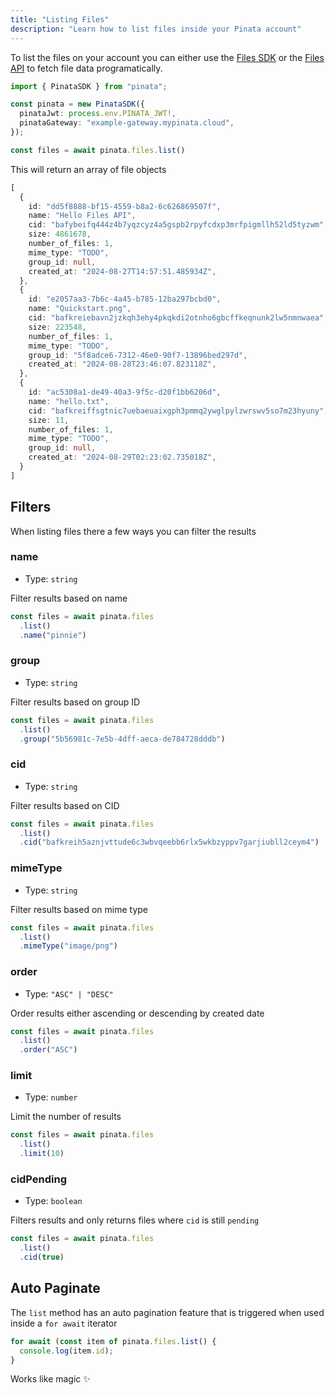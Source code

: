 ```yaml
---
title: "Listing Files"
description: "Learn how to list files inside your Pinata account"
---
```


To list the files on your account you can either use the [Files SDK](/sdk/data/list) or the [Files API](/api-reference/endpoint/list-files) to fetch file data programatically.

```typescript
import { PinataSDK } from "pinata";

const pinata = new PinataSDK({
  pinataJwt: process.env.PINATA_JWT!,
  pinataGateway: "example-gateway.mypinata.cloud",
});

const files = await pinata.files.list()
```

This will return an array of file objects

```typescript
[
  {
    id: "dd5f8888-bf15-4559-b8a2-6c626869507f",
    name: "Hello Files API",
    cid: "bafybeifq444z4b7yqzcyz4a5gspb2rpyfcdxp3mrfpigmllh52ld5tyzwm",
    size: 4861678,
    number_of_files: 1,
    mime_type: "TODO",
    group_id: null,
    created_at: "2024-08-27T14:57:51.485934Z",
  },
  {
    id: "e2057aa3-7b6c-4a45-b785-12ba297bcbd0",
    name: "Quickstart.png",
    cid: "bafkreiebavn2jzkqh3ehy4pkqkdi2otnho6gbcffkeqnunk2lw5nmnwaea",
    size: 223548,
    number_of_files: 1,
    mime_type: "TODO",
    group_id: "5f8adce6-7312-46e0-90f7-13896bed297d",
    created_at: "2024-08-28T23:46:07.823118Z",
  },
  {
    id: "ac5308a1-de49-40a3-9f5c-d20f1bb6206d",
    name: "hello.txt",
    cid: "bafkreiffsgtnic7uebaeuaixgph3pmmq2ywglpylzwrswv5so7m23hyuny",
    size: 11,
    number_of_files: 1,
    mime_type: "TODO",
    group_id: null,
    created_at: "2024-08-29T02:23:02.735018Z",
  }
]
```

## Filters

When listing files there a few ways you can filter the results

### name

- Type: `string`

Filter results based on name

```typescript
const files = await pinata.files
  .list()
  .name("pinnie")
```

### group

- Type: `string`

Filter results based on group ID

```typescript
const files = await pinata.files
  .list()
  .group("5b56981c-7e5b-4dff-aeca-de784728dddb")
```

### cid

- Type: `string`

Filter results based on CID

```typescript
const files = await pinata.files
  .list()
  .cid("bafkreih5aznjvttude6c3wbvqeebb6rlx5wkbzyppv7garjiubll2ceym4")
```

### mimeType

- Type: `string`

Filter results based on mime type

```typescript
const files = await pinata.files
  .list()
  .mimeType("image/png")
```

### order

- Type: `"ASC" | "DESC"`

Order results either ascending or descending by created date

```typescript
const files = await pinata.files
  .list()
  .order("ASC")
```

### limit

- Type: `number`

Limit the number of results

```typescript
const files = await pinata.files
  .list()
  .limit(10)
```

### cidPending

- Type: `boolean`

Filters results and only returns files where `cid` is still `pending`

```typescript
const files = await pinata.files
  .list()
  .cid(true)
```

## Auto Paginate

The `list` method has an auto pagination feature that is triggered when used inside a `for await` iterator

```typescript
for await (const item of pinata.files.list() {
  console.log(item.id);
}
```

Works like magic ✨
